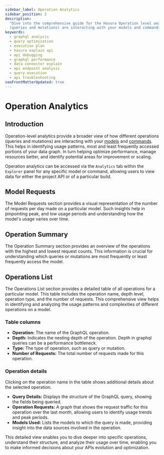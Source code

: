 ```yaml
---
sidebar_label: Operation Analytics
sidebar_position: 2
description:
  "Dive into the comprehensive guide for the Hasura Operation level analytics. Understand how different operations
  (queries and mutations) are interacting with your models and commands."
keywords:
  - graphql analysis
  - query optimization
  - execution plan
  - hasura explain api
  - api debugging
  - graphql performance
  - data connector explain
  - api endpoint analysis
  - query execution
  - api troubleshooting
seoFrontMatterUpdated: true
---
```



# Operation Analytics

## Introduction

Operation-level analytics provide a broader view of how different operations (queries and mutations) are interacting
with your [models](/reference/metadata-reference/models.mdx) and [commands](/reference/metadata-reference/commands.mdx).
This helps in identifying usage patterns, most and least frequently accessed portions of your data graph. In turn
helping optimize performance, manage resources better, and identify potential areas for improvement or scaling.

Operation analytics can be accessed via the `Analytics` tab within the `Explorer` panel for any specific model or
command, allowing users to view data for either the project API or of a particular build.

<Thumbnail src="/img/model-analytics/operation-analytics.png" alt="Operation Analytics" width="1000px" />

## Model Requests

The Model Requests section provides a visual representation of the number of requests per day made on a particular
model. Such insights help in pinpointing peak, and low usage periods and understanding how the model's usage varies over
time.

<Thumbnail src="/img/model-analytics/model-request-graph.png" alt="Operation Analytics" width="1000px" />

## Operation Summary

The Operation Summary section provides an overview of the operations with the highest and lowest request counts. This
information is crucial for understanding which queries or mutations are most frequently or least frequently access the
model.

<Thumbnail src="/img/model-analytics/operation-summary.png" alt="Operation Analytics" width="1000px" />

## Operations List

The Operations List section provides a detailed table of all operations for a particular model. This table includes the
operation name, depth level, operation type, and the number of requests. This comprehensive view helps in identifying
and analyzing the usage patterns and complexities of different operations on a model.

### Table columns

- **Operation:** The name of the GraphQL operation.
- **Depth:** Indicates the nesting depth of the operation. Depth in graphql queries can be a performance bottleneck.
- **Type:** The type of operation, such as query or mutation.
- **Number of Requests:** The total number of requests made for this operation.

<Thumbnail src="/img/model-analytics/operations-list.png" alt="Operation Analytics" width="1000px" />

### Operation details

Clicking on the operation name in the table shows additional details about the selected operation.

- **Query Details:** Displays the structure of the GraphQL query, showing the fields being queried.
- **Operation Requests:** A graph that shows the request traffic for this operation over the last month, allowing users
  to identify usage trends and peak periods.
- **Models Used:** Lists the models to which the query is made, providing insight into the data sources involved in the
  operation.

This detailed view enables you to dive deeper into specific operations, understand their structure, and analyze their
usage over time, enabling you to make informed decisions about your APIs evolution and optimization.

<Thumbnail src="/img/model-analytics/Operation-detail.png" alt="Operation Analytics" width="1000px" />
